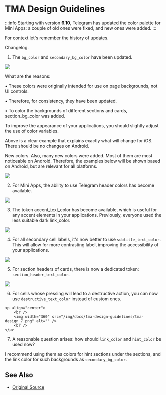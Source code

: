 
# TMA Design Guidelines

:::info
Starting with version **6.10**, Telegram has updated the color palette for Mini Apps: a couple of old ones were fixed, and new ones were added.
:::

For context let's remember the history of updates.



Changelog.
1. The `bg_color` and `secondary_bg_color` have been updated.

![](/img/docs/tma-design-guidelines/tma-design_1.png)


What are the reasons:

• These colors were originally intended for use on page backgrounds, not UI controls.

• Therefore, for consistency, they have been updated.

• To color the backgrounds of different sections and cards, section_bg_color was added.

To improve the appearance of your applications, you should slightly adjust the use of color variables.

Above is a clear example that explains exactly what will change for iOS. There should be no changes on Android.



New colors.
Also, many new colors were added. Most of them are most noticeable on Android. Therefore, the examples below will be shown based on Android, but are relevant for all platforms.

![](/img/docs/tma-design-guidelines/tma-design_2.png)

2. For Mini Apps, the ability to use Telegram header colors has become available.

![](/img/docs/tma-design-guidelines/tma-design_3.png)


3. The token accent_text_color has become available, which is useful for any accent elements in your applications. Previously, everyone used the less suitable dark link_color.

![](/img/docs/tma-design-guidelines/tma-design_4.png)

4. For all secondary cell labels, it's now better to use `subtitle_text_color`. This will allow for more contrasting label, improving the accessibility of your applications.

![](/img/docs/tma-design-guidelines/tma-design_5.png)


5. For section headers of cards, there is now a dedicated token: `section_header_text_color`.

![](/img/docs/tma-design-guidelines/tma-design_6.png)


6. For cells whose pressing will lead to a destructive action, you can now use `destructive_text_color` instead of custom ones.

````mdx-code-block
<p align="center">
    <br />
    <img width="360" src="/img/docs/tma-design-guidelines/tma-design_7.png" alt="" />
    <br />
</p>
````


7. A reasonable question arises: how should `link_color` and `hint_color` be used now?

I recommend using them as colors for hint sections under the sections, and the link color for such backgrounds as `secondary_bg_color`.


## See Also

* [Original Source](https://telegra.ph/Changes-in-Color-Variables-for-Telegram-Mini-Apps-11-20)